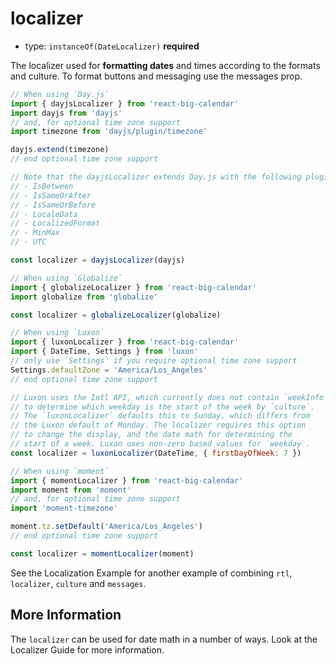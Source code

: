 
# localizer

- type: `instanceOf(DateLocalizer)` **required**

The localizer used for **formatting dates** and times according to the <LinkTo kind="props" story="formats">formats</LinkTo> and <LinkTo kind="props" story="culture">culture</LinkTo>. To format buttons and messaging use the <LinkTo kind="props" story="messages">messages</LinkTo> prop.

```js
// When using `Day.js`
import { dayjsLocalizer } from 'react-big-calendar'
import dayjs from 'dayjs'
// and, for optional time zone support
import timezone from 'dayjs/plugin/timezone'

dayjs.extend(timezone)
// end optional time zone support

// Note that the dayjsLocalizer extends Day.js with the following plugins:
// - IsBetween
// - IsSameOrAfter
// - IsSameOrBefore
// - LocaleData
// - LocalizedFormat
// - MinMax
// - UTC

const localizer = dayjsLocalizer(dayjs)
```

```js
// When using `Globalize`
import { globalizeLocalizer } from 'react-big-calendar'
import globalize from 'globalize'

const localizer = globalizeLocalizer(globalize)
```

```js
// When using `Luxon`
import { luxonLocalizer } from 'react-big-calendar'
import { DateTime, Settings } from 'luxon'
// only use `Settings` if you require optional time zone support
Settings.defaultZone = 'America/Los_Angeles'
// end optional time zone support

// Luxon uses the Intl API, which currently does not contain `weekInfo`
// to determine which weekday is the start of the week by `culture`.
// The `luxonLocalizer` defaults this to Sunday, which differs from
// the Luxon default of Monday. The localizer requires this option
// to change the display, and the date math for determining the
// start of a week. Luxon uses non-zero based values for `weekday`.
const localizer = luxonLocalizer(DateTime, { firstDayOfWeek: 7 })
```

```js
// When using `moment`
import { momentLocalizer } from 'react-big-calendar'
import moment from 'moment'
// and, for optional time zone support
import 'moment-timezone'

moment.tz.setDefault('America/Los_Angeles')
// end optional time zone support

const localizer = momentLocalizer(moment)
```

See the <LinkTo kind="examples" story="example-5">Localization Example</LinkTo> for another example of combining `rtl`, `localizer`, `culture` and `messages`.

<Canvas>
  <Story id="props--localizer" />
</Canvas>

## More Information

The `localizer` can be used for date math in a number of ways. Look at the <LinkTo kind="guides-localizers">Localizer Guide</LinkTo> for more information.
